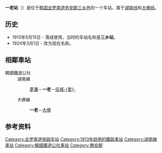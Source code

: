 {{朝鮮半島車站資訊
|公司色 = #0066b3
|文字色 = 
|站名 = 一老站<br />{{lang|en|Illo}}
|圖片 =Korail Honam Line Illo Station.jpg
|pxl = 
|圖片說明 =车站内部
|車站編號 = 
|前一站1 = [[夢灘站|夢灘]]
|前一站距離1 = 9.5
|後一站距離1 = 5.3
|後一站1 = [[任城里站|任城-{里}-]]
|距離1 = 239.9
|起點站1 = [[大田操车场|大田操车场]]
|所屬路線1 = [[湖南线|湖南线]]
|前一站2 = 
|前一站距離2 = 
|後一站距離2 = 12.0
|後一站2 = [[大佛站|大佛]]
|距離2 = 0.0
|起點站2 = 一老
|所屬路線2 = [[大佛线|大佛线]]
|諺文 = 일로역
|朝鮮漢字 = 一老驛
|文觀部式 =Illo-yeok 
|馬-賴式 =Illo-yŏk
|副站名 = 
|停站路線數 = 2
|所屬公司 = [[韩国铁道公社|韩国铁道公社]]
|所在地 =[[全罗南道|全罗南道]][[务安郡|务安郡]][[三乡邑|三乡邑]]
|車站構造 = 地面车站
|月台配置 = 2面4线
|啟用年月日 =1913年5月15日
|廢站年月日 = 
|上下車人次 =
|統計年度 =
|轉車 = 
|備註 = 
|全寬備註 = 
}}

'''一老站'''（{{kor|諺=일로역|漢=一老驛|羅=Illo yeok|f=y}}）是位于[[韩国|韩国]][[全罗南道|全罗南道]][[务安郡|务安郡]][[三乡邑|三乡邑]]的一个车站，属于[[湖南线|湖南线]]和[[大佛线|大佛线]]。

== 历史 ==
*1913年5月15日 - 落成使用，当时的车站名称是'''三乡站'''。
*1924年3月1日 - 改为现在名称。

== 相鄰車站 ==
;韓國鐵道公社
:湖南線
::[[夢灘站|夢灘]]－'''一老'''－[[任城里站|任城-{里}-]]
:大佛線
::'''一老'''－[[大佛站|大佛]]

== 参考资料 ==
{{reflist}}

{{湖南线}}
{{大佛线}}
{{无穷花号}}
{{ITX}}

[[Category:全罗南道铁路车站|Category:全罗南道铁路车站]]
[[Category:1913年啟用的鐵路車站|Category:1913年啟用的鐵路車站]]
[[Category:湖南線車站|Category:湖南線車站]]
[[Category:韓國鐵道公社車站|Category:韓國鐵道公社車站]]
[[Category:務安郡|Category:務安郡]]